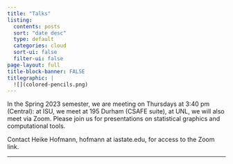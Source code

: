 ```yaml
---
title: "Talks"
listing:
  contents: posts
  sort: "date desc"
  type: default
  categories: cloud
  sort-ui: false
  filter-ui: false
page-layout: full
title-block-banner: FALSE
titlegraphic: |
  ![](colored-pencils.png)
---
```

In the Spring 2023 semester, we are meeting on Thursdays at 3:40 pm (Central):
at ISU, we meet at 195 Durham (CSAFE suite), at UNL,  we will also meet via Zoom. Please join us for presentations on statistical graphics and computational tools. 

Contact Heike Hofmann, hofmann at iastate.edu, for access to the Zoom link.

<hr> 

